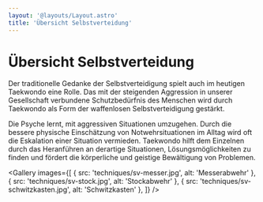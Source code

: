 ```yaml
---
layout: '@layouts/Layout.astro'
title: 'Übersicht Selbstverteidung'
---
```



# Übersicht Selbstverteidung

Der traditionelle Gedanke der Selbstverteidigung spielt auch im heutigen Taekwondo eine Rolle. Das mit der steigenden Aggression in unserer Gesellschaft verbundene Schutzbedürfnis des Menschen wird durch Taekwondo als Form der waffenlosen Selbstverteidigung gestärkt.

Die Psyche lernt, mit aggressiven Situationen umzugehen. Durch die bessere physische Einschätzung von Notwehrsituationen im Alltag wird oft die Eskalation einer Situation vermieden. Taekwondo hilft dem Einzelnen durch das Heranführen an derartige Situationen, Lösungsmöglichkeiten zu finden und fördert die körperliche und geistige Bewältigung von Problemen.

<Gallery
    images={[
        { src: 'techniques/sv-messer.jpg', alt: 'Messerabwehr' },
        { src: 'techniques/sv-stock.jpg', alt: 'Stockabwehr' },
        { src: 'techniques/sv-schwitzkasten.jpg', alt: 'Schwitzkasten' },
    ]}
/>
